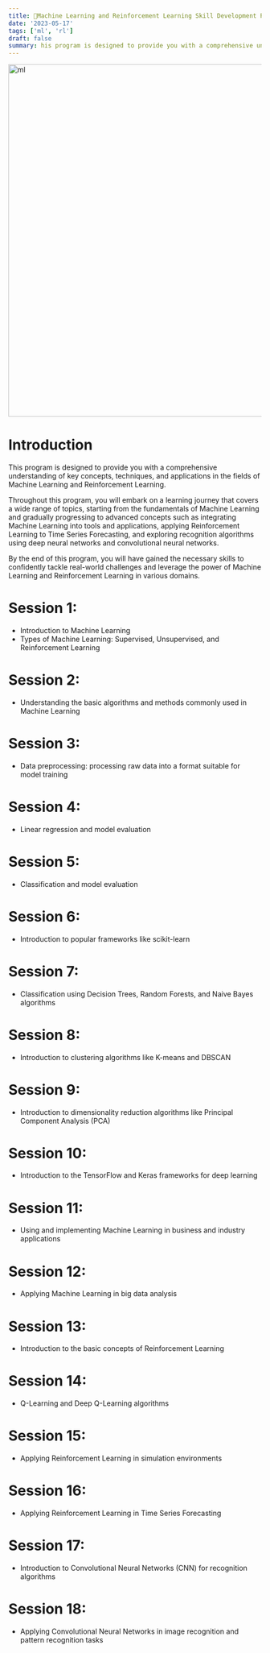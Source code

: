 ```yaml
---
title: 📘Machine Learning and Reinforcement Learning Skill Development Program
date: '2023-05-17'
tags: ['ml', 'rl']
draft: false
summary: his program is designed to provide you with a comprehensive understanding of key concepts, techniques, and applications in the fields of Machine Learning and Reinforcement Learning.
---
```


<div className="grid place-items-center">
  <img
    className="inline rounded-lg"
    src="https://i.pinimg.com/originals/c3/2a/9c/c32a9c330e742d3e7eec31695d7059d5.gif"
    alt="ml"
    width="700"
    height="700"
  />
</div>

# Introduction
This program is designed to provide you with a comprehensive understanding of key concepts, techniques, and applications in the fields of Machine Learning and Reinforcement Learning.

Throughout this program, you will embark on a learning journey that covers a wide range of topics, starting from the fundamentals of Machine Learning and gradually progressing to advanced concepts such as integrating Machine Learning into tools and applications, applying Reinforcement Learning to Time Series Forecasting, and exploring recognition algorithms using deep neural networks and convolutional neural networks.

By the end of this program, you will have gained the necessary skills to confidently tackle real-world challenges and leverage the power of Machine Learning and Reinforcement Learning in various domains.

# Session 1:
- Introduction to Machine Learning
- Types of Machine Learning: Supervised, Unsupervised, and Reinforcement Learning

# Session 2:
- Understanding the basic algorithms and methods commonly used in Machine Learning

# Session 3:
- Data preprocessing: processing raw data into a format suitable for model training

# Session 4:
- Linear regression and model evaluation

# Session 5:
- Classification and model evaluation

# Session 6:
- Introduction to popular frameworks like scikit-learn

# Session 7:
- Classification using Decision Trees, Random Forests, and Naive Bayes algorithms

# Session 8:
- Introduction to clustering algorithms like K-means and DBSCAN

# Session 9:
- Introduction to dimensionality reduction algorithms like Principal Component Analysis (PCA)

# Session 10:
- Introduction to the TensorFlow and Keras frameworks for deep learning

# Session 11:
- Using and implementing Machine Learning in business and industry applications

# Session 12:
- Applying Machine Learning in big data analysis

# Session 13:
- Introduction to the basic concepts of Reinforcement Learning

# Session 14:
- Q-Learning and Deep Q-Learning algorithms

# Session 15:
- Applying Reinforcement Learning in simulation environments

# Session 16:
- Applying Reinforcement Learning in Time Series Forecasting

# Session 17:
- Introduction to Convolutional Neural Networks (CNN) for recognition algorithms

# Session 18:
- Applying Convolutional Neural Networks in image recognition and pattern recognition tasks